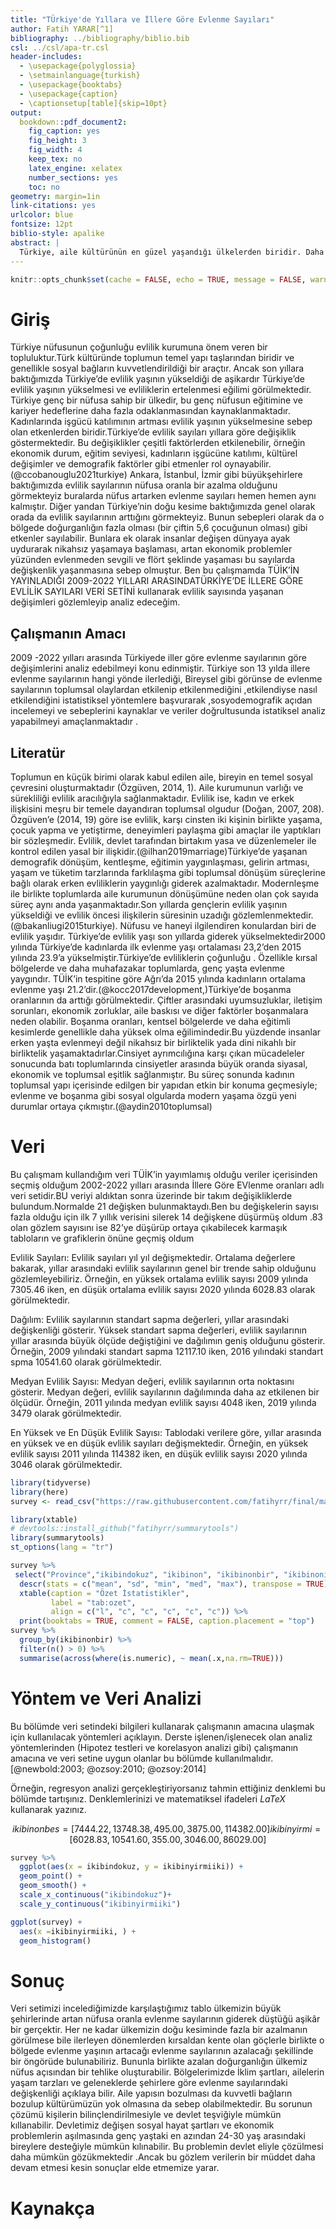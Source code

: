 ```yaml
---
title: "TÜrkiye'de Yıllara ve İllere Göre Evlenme Sayıları"
author: Fatih YARAR[^1]
bibliography: ../bibliography/biblio.bib
csl: ../csl/apa-tr.csl
header-includes:
  - \usepackage{polyglossia}
  - \setmainlanguage{turkish}
  - \usepackage{booktabs}
  - \usepackage{caption} 
  - \captionsetup[table]{skip=10pt}
output:
  bookdown::pdf_document2:
    fig_caption: yes
    fig_height: 3
    fig_width: 4
    keep_tex: no
    latex_engine: xelatex
    number_sections: yes
    toc: no
geometry: margin=1in
link-citations: yes
urlcolor: blue
fontsize: 12pt
biblio-style: apalike
abstract: |
  Türkiye, aile kültürünün en güzel yaşandığı ülkelerden biridir. Daha çok gelenekçi bir aile yapısı mevcuttur. Ancak son yıllarda baktığımızda ülkemizde aile yapısının giderek dönüşüme uğradığı görülmektedir. Kültürel değişim, sosyo-ekonomik gelişme, bireysel tutumlar, modernleşme gibi birçok neden, aile ve evlilik kavramlarına bakış açımızın değişmesine neden olmuştur .Değişen bu bakış açısı hem ailenin önemi giderek azaltmış hem insanlarda evlenmenin önüne bir engel olarak çıkmıştır. Evlenme yaşı da oldukça yükselmeye başlamış ve doğurganlık oranında düşmesine yol  açmıştır . Kadınlar evlenme olayında artık önemli bir faktör haline gelmiş kendi karar mekanizmasına sahip bireyler olmuşlardır ve toplumda kadının önemi artmıştır. Kadınların da eğitim ve iş hayatına atılmalarıyla birlikte evlenme için karar ailelerden bir nevi bireylere geçmiştir. Türkiye devam eden ekonomik kriz, boşanmaların artması evlenme oranlarının düşlemesine neden olmuştur 
---
```

```r
knitr::opts_chunk$set(cache = FALSE, echo = TRUE, message = FALSE, warning = FALSE)
```

<!-- ======================================================================= -->
<!-- ============================== NOTLAR ================================= -->
<!-- ======================================================================= -->
[^1]: 21080154, [Github Repo](https://github.com/fatihyrr/final)


# Giriş
Türkiye nüfusunun çoğunluğu evlilik kurumuna önem veren bir topluluktur.Türk kültüründe toplumun temel yapı taşlarından biridir ve genellikle sosyal bağların kuvvetlendirildiği bir araçtır. Ancak son yıllara baktığımızda Türkiye’de evlilik yaşının yükseldiği de aşikardır Türkiye'de evlilik yaşının yükselmesi ve evliliklerin ertelenmesi eğilimi görülmektedir. Türkiye genç bir nüfusa sahip bir ülkedir, bu genç nüfusun eğitimine ve kariyer hedeflerine daha fazla odaklanmasından kaynaklanmaktadır. Kadınlarında işgücü katılımının artması evlilik yaşının yükselmesine sebep olan etkenlerden biridir.Türkiye'de evlilik sayıları yıllara göre değişiklik göstermektedir. Bu değişiklikler çeşitli faktörlerden etkilenebilir, örneğin ekonomik durum, eğitim seviyesi, kadınların işgücüne katılımı, kültürel değişimler ve demografik faktörler gibi etmenler rol oynayabilir.(@ccobanouglu2021turkiye) Ankara, İstanbul, İzmir gibi büyükşehirlere baktığımızda evlilik sayılarının nüfusa oranla bir azalma olduğunu görmekteyiz buralarda nüfus artarken evlenme sayıları hemen hemen aynı kalmıştır. Diğer yandan Türkiye’nin doğu kesime baktığımızda genel olarak orada da evlilik sayılarının arttığını görmekteyiz. Bunun sebepleri olarak da o bölgede doğurganlığın fazla olması (bir çiftin 5,6 çocuğunun olması) gibi etkenler sayılabilir. Bunlara ek olarak insanlar değişen dünyaya ayak uydurarak nikahsız yaşamaya başlaması, artan  ekonomik problemler yüzünden evlenmeden sevgili ve flört şeklinde yaşaması bu sayılarda değişkenlik yaşanmasına sebep olmuştur. Ben bu çalışmamda TÜİK’İN YAYINLADIĞI 2009-2022 YILLARI ARASINDATÜRKİYE’DE İLLERE GÖRE EVLİLİK SAYILARI VERİ SETİNİ kullanarak evlilik sayısında yaşanan değişimleri gözlemleyip analiz edeceğim.

## Çalışmanın Amacı
2009 -2022 yılları arasında Türkiyede iller göre evlenme sayılarının göre değişimlerini analiz edebilmeyi konu edinmiştir.
Türkiye son 13 yılda illere evlenme sayılarının hangi yönde ilerlediği, Bireysel gibi görünse de evlenme sayılarının toplumsal olaylardan etkilenip etkilenmediğini ,etkilendiyse nasıl etkilendiğini istatistiksel yöntemlere başvurarak ,sosyodemografik açıdan incelemeyi ve sebeplerini kaynaklar ve veriler doğrultusunda istatiksel analiz yapabilmeyi amaçlanmaktadır .

## Literatür 
Toplumun en küçük birimi olarak kabul edilen aile, bireyin en temel sosyal çevresini oluşturmaktadır (Özgüven, 2014, 1). Aile kurumunun varlığı ve sürekliliği evlilik aracılığıyla sağlanmaktadır. Evlilik ise, kadın ve erkek ilişkisini meşru bir temele dayandıran toplumsal olgudur (Doğan, 2007, 208). Özgüven’e (2014, 19) göre ise evlilik, karşı cinsten iki kişinin birlikte yaşama, çocuk yapma ve yetiştirme, deneyimleri paylaşma gibi amaçlar ile yaptıkları bir sözleşmedir. Evlilik, devlet tarafından birtakım yasa ve düzenlemeler ile kontrol edilen yasal bir ilişkidir.(@ilhan2019marriage)Türkiye’de yaşanan demografik dönüşüm, kentleşme, eğitimin yaygınlaşması, gelirin artması, yaşam ve tüketim tarzlarında farklılaşma gibi toplumsal dönüşüm süreçlerine bağlı olarak erken evliliklerin yaygınlığı giderek azalmaktadır. Modernleşme ile birlikte toplumlarda aile kurumunun dönüşümüne neden olan çok sayıda süreç aynı anda yaşanmaktadır.Son yıllarda gençlerin evlilik yaşının yükseldiği ve evlilik öncesi ilişkilerin süresinin uzadığı gözlemlenmektedir.(@bakanliugi2015turkiye). Nüfusu ve haneyi ilgilendiren konulardan biri de evlilik yaşıdır. Türkiye’de evlilik yaşı son yıllarda giderek yükselmektedir2000 yılında Türkiye’de kadınlarda ilk evlenme yaşı ortalaması 23,2’den 2015 yılında 23.9’a yükselmiştir.Türkiye'de evliliklerin çoğunluğu . Özellikle kırsal bölgelerde ve daha muhafazakar toplumlarda, genç yaşta evlenme yaygındır. TÜİK’in tespitine göre Ağrı’da 2015 yılında kadınların ortalama evlenme yaşı 21.2’dir.(@kocc2017development,)Türkiye'de boşanma oranlarının da arttığı görülmektedir. Çiftler arasındaki uyumsuzluklar, iletişim sorunları, ekonomik zorluklar, aile baskısı ve diğer faktörler boşanmalara neden olabilir. Boşanma oranları, kentsel bölgelerde ve daha eğitimli kesimlerde genellikle daha yüksek olma eğilimindedir.Bu yüzdende insanlar erken yaşta evlenmeyi değil nikahsız bir birliktelik yada dini nikahlı bir birliktelik yaşamaktadırlar.Cinsiyet ayrımcılığına karşı çıkan mücadeleler sonucunda batı toplumlarında cinsiyetler arasında büyük oranda siyasal, ekonomik ve toplumsal eşitlik sağlanmıştır. Bu süreç sonunda kadının toplumsal yapı içerisinde edilgen bir yapıdan etkin bir konuma geçmesiyle; evlenme ve boşanma gibi sosyal olgularda modern yaşama özgü yeni durumlar ortaya çıkmıştır.(@aydin2010toplumsal)

# Veri 
Bu çalışmam kullandığım veri  TÜİK'in yayımlamış olduğu veriler içerisinden seçmiş olduğum 2002-2022 yılları arasında İllere Göre EVlenme oranları adlı veri setidir.BU veriyi aldıktan sonra üzerinde bir takım değişikliklerde bulundum.Normalde 21 değişken bulunmaktaydı.Ben bu değişkelerin sayısı fazla olduğu için ilk 7 yıllık verisini silerek 14 değişkene düşürmüş oldum .83 olan gözlem sayısını ise 82'ye düşürüp ortaya çıkabilecek karmaşık tabloların ve grafiklerin önüne geçmiş oldum

Evlilik Sayıları: Evlilik sayıları yıl yıl değişmektedir. Ortalama değerlere bakarak, yıllar arasındaki evlilik sayılarının genel bir trende sahip olduğunu gözlemleyebiliriz. Örneğin, en yüksek ortalama evlilik sayısı 2009 yılında 7305.46 iken, en düşük ortalama evlilik sayısı 2020 yılında 6028.83 olarak görülmektedir.

Dağılım: Evlilik sayılarının standart sapma değerleri, yıllar arasındaki değişkenliği gösterir. Yüksek standart sapma değerleri, evlilik sayılarının yıllar arasında büyük ölçüde değiştiğini ve dağılımın geniş olduğunu gösterir. Örneğin, 2009 yılındaki standart sapma 12117.10 iken, 2016 yılındaki standart spma 10541.60 olarak görülmektedir.

Medyan Evlilik Sayısı: Medyan değeri, evlilik sayılarının orta noktasını gösterir. Medyan değeri, evlilik sayılarının dağılımında daha az etkilenen bir ölçüdür. Örneğin, 2011 yılında medyan evlilik sayısı 4048 iken, 2019 yılında 3479 olarak görülmektedir.

En Yüksek ve En Düşük Evlilik Sayısı: Tablodaki verilere göre, yıllar arasında en yüksek ve en düşük evlilik sayıları değişmektedir. Örneğin, en yüksek evlilik sayısı 2011 yılında 114382 iken, en düşük evlilik sayısı 2020 yılında 3046 olarak görülmektedir.

```r
library(tidyverse)
library(here)
survey <- read_csv("https://raw.githubusercontent.com/fatihyrr/final/main/data/%C3%B6dev1.csv")

```

 

```r
library(xtable) 
# devtools::install_github("fatihyrr/summarytools")
library(summarytools)
st_options(lang = "tr")

```


```r
survey %>%
 select("Province","ikibindokuz", "ikibinon", "ikibinonbir", "ikibinoniki","ikibinonüç","ikibinondört","ikibinonbeş","ikibinonaltı","ikibinonyedi","ikibinonsekiz","ikibinondokuz","ikibinyirmi","ikibinyirmibir","ikibinyirmiiki") %>% 
  descr(stats = c("mean", "sd", "min", "med", "max"), transpose = TRUE) %>% 
  xtable(caption = "Özet İstatistikler",
         label = "tab:ozet",
         align = c("l", "c", "c", "c", "c", "c")) %>% 
  print(booktabs = TRUE, comment = FALSE, caption.placement = "top")
survey %>% 
  group_by(ikibinonbir) %>% 
  filter(n() > 0) %>% 
  summarise(across(where(is.numeric), ~ mean(.x,na.rm=TRUE)))
```

# Yöntem ve Veri Analizi
Bu bölümde veri setindeki bilgileri kullanarak çalışmanın amacına ulaşmak için kullanılacak yöntemleri açıklayın. Derste işlenen/işlenecek olan analiz yöntemlerinden (Hipotez testleri ve korelasyon analizi gibi) çalışmanın amacına ve veri setine uygun olanlar bu bölümde kullanılmalıdır. [@newbold:2003; @ozsoy:2010; @ozsoy:2014]

Örneğin, regresyon analizi gerçekleştiriyorsanız tahmin ettiğiniz denklemi bu bölümde tartışınız. Denklemlerinizi ve matematiksel ifadeleri $LaTeX$ kullanarak yazınız.


$$
ikibinonbes = [7444.22, 13748.38, 495.00, 3875.00, 114382.00]
ikibinyirmi = [6028.83, 10541.60, 355.00, 3046.00, 86029.00]
$$
```r
survey %>% 
  ggplot(aes(x = ikibindokuz, y = ikibinyirmiiki)) +
  geom_point() +
  geom_smooth() +
  scale_x_continuous("ikibindokuz")+  
  scale_y_continuous("ikibinyirmiiki")

ggplot(survey) +
  aes(x =ikibinyirmiiki, ) +
  geom_histogram()

```








# Sonuç

Veri setimizi incelediğimizde karşılaştığımız tablo ülkemizin büyük şehirlerinde artan nüfusa oranla evlenme sayılarının giderek düştüğü aşikâr bir gerçektir.  Her ne kadar ülkemizin doğu kesiminde fazla bir azalmanın görülmese bile ilerleyen dönemlerden kırsaldan kente olan göçlerle birlikte o bölgede evlenme yaşının artacağı evlenme sayılarının azalacağı şekillinde bir öngörüde bulunabiliriz. Bununla birlikte azalan doğurganlığın ülkemiz nüfus açısından bir tehlike oluşturabilir. Bölgelerimizde İklim şartları, ailelerin yaşam tarzları ve geleneklerde şehirlere göre evlenme sayılarındaki değişkenliği açıklaya bilir. Aile yapısın bozulması da kuvvetli bağların bozulup kültürümüzün yok olmasına da sebep olabilmektedir. Bu sorunun çözümü kişilerin bilinçlendirilmesiyle ve devlet teşviğiyle mümkün kıllanabilir. Devletimiz değişen sosyal hayat şartları ve ekonomik problemlerin aşılmasında genç yaştaki en azından 24-30 yaş arasındaki bireylere desteğiyle mümkün kılınabilir. Bu problemin devlet eliyle çözülmesi daha mümkün gözükmektedir .Ancak bu gözlem verilerin bir müddet daha devam etmesi kesin sonuçlar elde etmemize yarar.

\newpage
# Kaynakça {#references}
<div id="refs"></div>

